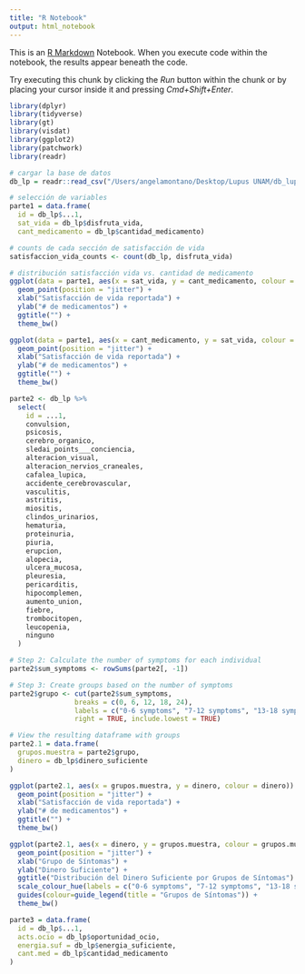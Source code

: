 ```yaml
---
title: "R Notebook"
output: html_notebook
---
```


This is an [R Markdown](http://rmarkdown.rstudio.com) Notebook. When you execute code within the notebook, the results appear beneath the code. 

Try executing this chunk by clicking the *Run* button within the chunk or by placing your cursor inside it and pressing *Cmd+Shift+Enter*. 

```r
library(dplyr)
library(tidyverse)
library(gt)
library(visdat)
library(ggplot2)
library(patchwork)
library(readr)
```

```r
# cargar la base de datos
db_lp = readr::read_csv("/Users/angelamontano/Desktop/Lupus UNAM/db_lupus.csv", show_col_types = FALSE)
```

```r
# selección de variables
parte1 = data.frame(
  id = db_lp$...1,
  sat_vida = db_lp$disfruta_vida, 
  cant_medicamento = db_lp$cantidad_medicamento)

# counts de cada sección de satisfacción de vida
satisfaccion_vida_counts <- count(db_lp, disfruta_vida)

# distribución satisfacción vida vs. cantidad de medicamento
ggplot(data = parte1, aes(x = sat_vida, y = cant_medicamento, colour = sat_vida)) +
  geom_point(position = "jitter") +
  xlab("Satisfacción de vida reportada") +
  ylab("# de medicamentos") +
  ggtitle("") +
  theme_bw()

ggplot(data = parte1, aes(x = cant_medicamento, y = sat_vida, colour = sat_vida)) +
  geom_point(position = "jitter") +
  xlab("Satisfacción de vida reportada") +
  ylab("# de medicamentos") +
  ggtitle("") +
  theme_bw()
```

```r
parte2 <- db_lp %>%
  select(
    id = ...1,
    convulsion,
    psicosis,
    cerebro_organico,
    sledai_points___conciencia,
    alteracion_visual,
    alteracion_nervios_craneales,
    cafalea_lupica,
    accidente_cerebrovascular,
    vasculitis,
    astritis,
    miositis,
    clindos_urinarios,
    hematuria,
    proteinuria,
    piuria,
    erupcion,
    alopecia,
    ulcera_mucosa,
    pleuresia,
    pericarditis,
    hipocomplemen,
    aumento_union,
    fiebre,
    trombocitopen,
    leucopenia,
    ninguno
  )

# Step 2: Calculate the number of symptoms for each individual
parte2$sum_symptoms <- rowSums(parte2[, -1])

# Step 3: Create groups based on the number of symptoms
parte2$grupo <- cut(parte2$sum_symptoms, 
                breaks = c(0, 6, 12, 18, 24),
                labels = c("0-6 symptoms", "7-12 symptoms", "13-18 symptoms", "19-24 symptoms"),
                right = TRUE, include.lowest = TRUE)

# View the resulting dataframe with groups
parte2.1 = data.frame(
  grupos.muestra = parte2$grupo,
  dinero = db_lp$dinero_suficiente
)

ggplot(parte2.1, aes(x = grupos.muestra, y = dinero, colour = dinero)) +
  geom_point(position = "jitter") +
  xlab("Satisfacción de vida reportada") +
  ylab("# de medicamentos") +
  ggtitle("") +
  theme_bw()

ggplot(parte2.1, aes(x = dinero, y = grupos.muestra, colour = grupos.muestra)) +
  geom_point(position = "jitter") +
  xlab("Grupo de Síntomas") +
  ylab("Dinero Suficiente") +
  ggtitle("Distribución del Dinero Suficiente por Grupos de Síntomas") +
  scale_colour_hue(labels = c("0-6 symptoms", "7-12 symptoms", "13-18 symptoms", "19-24 symptoms")) +
  guides(colour=guide_legend(title = "Grupos de Síntomas")) +
  theme_bw()

```
```r
parte3 = data.frame(
  id = db_lp$...1,
  acts.ocio = db_lp$oportunidad_ocio,
  energia.suf = db_lp$energia_suficiente,
  cant.med = db_lp$cantidad_medicamento
)
```

